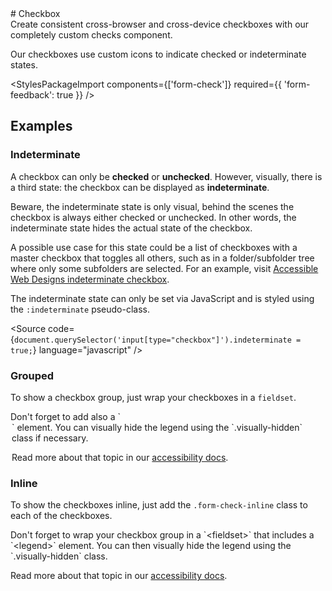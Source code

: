 
<Meta of={checkboxStories} />

<div className="docs-title">
  # Checkbox

  <nav>
    <link-design of={JSON.stringify(checkboxStories)}></link-design>
  </nav>
</div>

<div className="lead">
  Create consistent cross-browser and cross-device checkboxes with our completely custom checks
  component.
</div>

Our checkboxes use custom icons to indicate checked or indeterminate states.

<Canvas sourceState="shown" of={checkboxStories.Default} />
<div className="hide-col-default">
  <Controls of={checkboxStories.Default} />
</div>

<StylesPackageImport components={['form-check']} required={{ 'form-feedback': true }} />

## Examples

### Indeterminate

A checkbox can only be **checked** or **unchecked**.
However, visually, there is a third state: the checkbox can be displayed as **indeterminate**.

Beware,
the indeterminate state is only visual, behind the scenes the checkbox is always either checked or unchecked.
In other words, the indeterminate state hides the actual state of the checkbox.

A possible use case for this state could be a list of checkboxes with a master checkbox that toggles all others,
such as in a folder/subfolder tree where only some subfolders are selected.
For an example,
visit [Accessible Web Designs indeterminate checkbox](http://www.barrierefreies-webdesign.de/knowhow/checkbox/indeterminate.html).

The indeterminate state can only be set via JavaScript and is styled using the `:indeterminate` pseudo-class.

<Source
  code={`document.querySelector('input[type="checkbox"]').indeterminate = true;`}
  language="javascript"
/>

### Grouped

To show a checkbox group, just wrap your checkboxes in a `fieldset`.

<div className="alert alert-info alert-md">
  Don't forget to add also a `<legend>` element.
  You can visually hide the legend using the `.visually-hidden` class if necessary.

  Read more about that topic in our [accessibility docs](/?path=/docs/46da78e8-e83b-4ca1-aaf6-bbc662efef14--docs).
</div>

<Canvas of={checkboxStories.Grouped} />

### Inline

To show the checkboxes inline, just add the `.form-check-inline` class to each of the checkboxes.

<div className="banner banner-info banner-md">
  Don't forget to wrap your checkbox group in a `&lt;fieldset&gt;` that includes a `&lt;legend&gt;` element.
  You can then visually hide the legend using the `.visually-hidden` class.

Read more about that topic in our [accessibility docs](/?path=/docs/46da78e8-e83b-4ca1-aaf6-bbc662efef14--docs).

</div>

<Canvas of={checkboxStories.Inline} />
